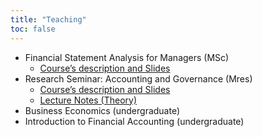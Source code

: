 ```yaml
---
title: "Teaching"
toc: false
---
```


-   Financial Statement Analysis for Managers (MSc)
    - [Course's description and Slides ](https://github.com/mortizm1988/slides-financial-statement-analysis/tree/main)
-  Research Seminar: Accounting and Governance (Mres)
    - [Course's description and Slides](https://github.com/mortizm1988/PhD_accounting_governance)
    - [Lecture Notes (Theory)](https://github.com/mortizm1988/lecture_accounting_theory)
-  Business Economics (undergraduate)
-  Introduction to Financial Accounting (undergraduate)

